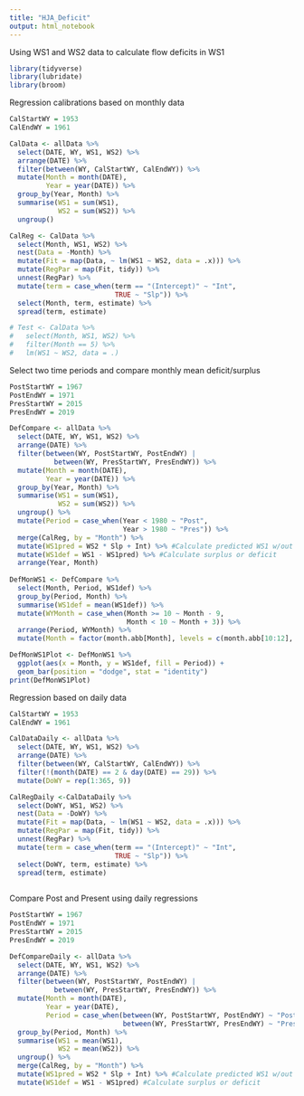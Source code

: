 ```yaml
---
title: "HJA_Deficit"
output: html_notebook
---
```


Using WS1 and WS2 data to calculate flow deficits in WS1

```r
library(tidyverse)
library(lubridate)
library(broom)
```

Regression calibrations based on monthly data
```r
CalStartWY = 1953
CalEndWY = 1961

CalData <- allData %>% 
  select(DATE, WY, WS1, WS2) %>% 
  arrange(DATE) %>% 
  filter(between(WY, CalStartWY, CalEndWY)) %>% 
  mutate(Month = month(DATE),
         Year = year(DATE)) %>%
  group_by(Year, Month) %>%
  summarise(WS1 = sum(WS1),
            WS2 = sum(WS2)) %>%
  ungroup()

CalReg <- CalData %>% 
  select(Month, WS1, WS2) %>% 
  nest(Data = -Month) %>% 
  mutate(Fit = map(Data, ~ lm(WS1 ~ WS2, data = .x))) %>% 
  mutate(RegPar = map(Fit, tidy)) %>% 
  unnest(RegPar) %>% 
  mutate(term = case_when(term == "(Intercept)" ~ "Int",
                          TRUE ~ "Slp")) %>% 
  select(Month, term, estimate) %>% 
  spread(term, estimate)

# Test <- CalData %>% 
#   select(Month, WS1, WS2) %>% 
#   filter(Month == 5) %>% 
#   lm(WS1 ~ WS2, data = .)
```

Select two time periods and compare monthly mean deficit/surplus
```r
PostStartWY = 1967
PostEndWY = 1971
PresStartWY = 2015
PresEndWY = 2019

DefCompare <- allData %>% 
  select(DATE, WY, WS1, WS2) %>% 
  arrange(DATE) %>% 
  filter(between(WY, PostStartWY, PostEndWY) |
           between(WY, PresStartWY, PresEndWY)) %>% 
  mutate(Month = month(DATE),
         Year = year(DATE)) %>%
  group_by(Year, Month) %>% 
  summarise(WS1 = sum(WS1),
            WS2 = sum(WS2)) %>% 
  ungroup() %>% 
  mutate(Period = case_when(Year < 1980 ~ "Post",
                            Year > 1980 ~ "Pres")) %>% 
  merge(CalReg, by = "Month") %>% 
  mutate(WS1pred = WS2 * Slp + Int) %>% #Calculate predicted WS1 w/out treatment
  mutate(WS1def = WS1 - WS1pred) %>% #Calculate surplus or deficit
  arrange(Year, Month)
  
DefMonWS1 <- DefCompare %>% 
  select(Month, Period, WS1def) %>% 
  group_by(Period, Month) %>% 
  summarise(WS1def = mean(WS1def)) %>% 
  mutate(WYMonth = case_when(Month >= 10 ~ Month - 9,
                             Month < 10 ~ Month + 3)) %>% 
  arrange(Period, WYMonth) %>% 
  mutate(Month = factor(month.abb[Month], levels = c(month.abb[10:12], month.abb[1:9])))

DefMonWS1Plot <- DefMonWS1 %>% 
  ggplot(aes(x = Month, y = WS1def, fill = Period)) +
  geom_bar(position = "dodge", stat = "identity")
print(DefMonWS1Plot)
```

Regression based on daily data
```r
CalStartWY = 1953
CalEndWY = 1961

CalDataDaily <- allData %>% 
  select(DATE, WY, WS1, WS2) %>% 
  arrange(DATE) %>% 
  filter(between(WY, CalStartWY, CalEndWY)) %>% 
  filter(!(month(DATE) == 2 & day(DATE) == 29)) %>% 
  mutate(DoWY = rep(1:365, 9))

CalRegDaily <-CalDataDaily %>% 
  select(DoWY, WS1, WS2) %>% 
  nest(Data = -DoWY) %>% 
  mutate(Fit = map(Data, ~ lm(WS1 ~ WS2, data = .x))) %>% 
  mutate(RegPar = map(Fit, tidy)) %>% 
  unnest(RegPar) %>% 
  mutate(term = case_when(term == "(Intercept)" ~ "Int",
                          TRUE ~ "Slp")) %>% 
  select(DoWY, term, estimate) %>% 
  spread(term, estimate)
  
```

Compare Post and Present using daily regressions
```r
PostStartWY = 1967
PostEndWY = 1971
PresStartWY = 2015
PresEndWY = 2019

DefCompareDaily <- allData %>% 
  select(DATE, WY, WS1, WS2) %>% 
  arrange(DATE) %>% 
  filter(between(WY, PostStartWY, PostEndWY) |
           between(WY, PresStartWY, PresEndWY)) %>% 
  mutate(Month = month(DATE),
         Year = year(DATE),
         Period = case_when(between(WY, PostStartWY, PostEndWY) ~ "Post",
                            between(WY, PresStartWY, PresEndWY) ~ "Pres")) %>% 
  group_by(Period, Month) %>% 
  summarise(WS1 = mean(WS1),
            WS2 = mean(WS2)) %>% 
  ungroup() %>% 
  merge(CalReg, by = "Month") %>% 
  mutate(WS1pred = WS2 * Slp + Int) %>% #Calculate predicted WS1 w/out treatment
  mutate(WS1def = WS1 - WS1pred) #Calculate surplus or deficit

```


















